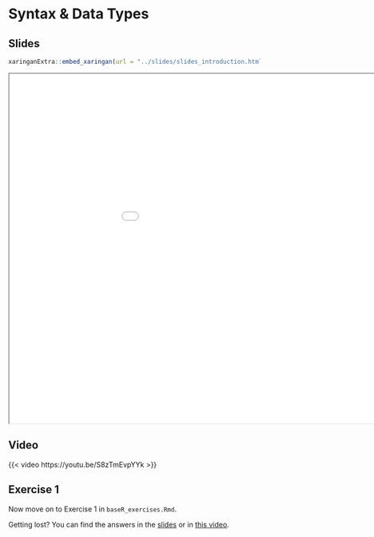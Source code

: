 # Syntax & Data Types

## Slides

```{r embed-xaringan-2, echo=FALSE}
xaringanExtra::embed_xaringan(url = "../slides/slides_introduction.html#18", ratio = "4:3")
```

```{=html}
<iframe width="1050" height="700" src="static/slides_introduction.html#18"></iframe>
```

## Video

{{< video https://youtu.be/S8zTmEvpYYk >}}

## Exercise 1

Now move on to Exercise 1 in `baseR_exercises.Rmd`.

::: {.callout-tip}
Getting lost? You can find the answers in the [slides](../slides/slides_introduction.html#27) or in [this video](https://youtu.be/V8za6GR7u8Q).
:::